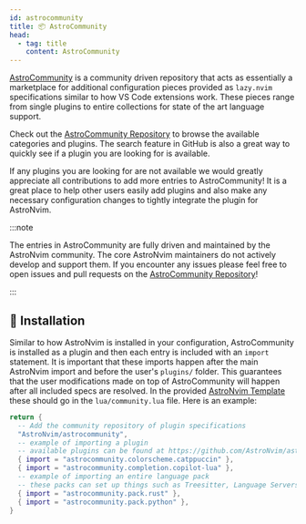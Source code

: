 ```yaml
---
id: astrocommunity
title: 📦 AstroCommunity
head:
  - tag: title
    content: AstroCommunity
---
```


[AstroCommunity](https://github.com/AstroNvim/astrocommunity) is a community driven repository that acts as essentially a marketplace for additional configuration pieces provided as `lazy.nvim` specifications similar to how VS Code extensions work. These pieces range from single plugins to entire collections for state of the art language support.

Check out the [AstroCommunity Repository](https://github.com/AstroNvim/astrocommunity/tree/main/lua/astrocommunity) to browse the available categories and plugins. The search feature in GitHub is also a great way to quickly see if a plugin you are looking for is available.

If any plugins you are looking for are not available we would greatly appreciate all contributions to add more entries to AstroCommunity! It is a great place to help other users easily add plugins and also make any necessary configuration changes to tightly integrate the plugin for AstroNvim.

:::note

The entries in AstroCommunity are fully driven and maintained by the AstroNvim community. The core AstroNvim maintainers do not actively develop and support them. If you encounter any issues please feel free to open issues and pull requests on the [AstroCommunity Repository](https://github.com/AstroNvim/astrocommunity)!

:::

## 🧰 Installation

Similar to how AstroNvim is installed in your configuration, AstroCommunity is installed as a plugin and then each entry is included with an `import` statement. It is important that these imports happen after the main AstroNvim import and before the user's `plugins/` folder. This guarantees that the user modifications made on top of AstroCommunity will happen after all included specs are resolved. In the provided [AstroNvim Template](https://github.com/AstroNvim/template) these should go in the `lua/community.lua` file. Here is an example:

```lua title="HUUUUUUUUYUYYY ХУУУУУУУУУУЙ"
return {
  -- Add the community repository of plugin specifications
  "AstroNvim/astrocommunity",
  -- example of importing a plugin
  -- available plugins can be found at https://github.com/AstroNvim/astrocommunity
  { import = "astrocommunity.colorscheme.catppuccin" },
  { import = "astrocommunity.completion.copilot-lua" },
  -- example of importing an entire language pack
  -- these packs can set up things such as Treesitter, Language Servers, additional language specific plugins, and more!
  { import = "astrocommunity.pack.rust" },
  { import = "astrocommunity.pack.python" },
}
```
